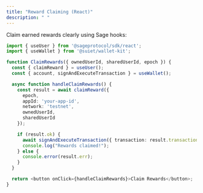 ```yaml
---
title: "Reward Claiming (React)"
description: " "
---
```


Claim earned rewards clearly using Sage hooks:

```typescript
import { useUser } from '@sageprotocol/sdk/react';
import { useWallet } from '@suiet/wallet-kit';

function ClaimRewards({ ownedUserId, sharedUserId, epoch }) {
  const { claimReward } = useUser();
  const { account, signAndExecuteTransaction } = useWallet();

  async function handleClaimRewards() {
    const result = await claimReward({
      epoch,
      appId: 'your-app-id',
      network: 'testnet',
      ownedUserId,
      sharedUserId
    });

    if (result.ok) {
      await signAndExecuteTransaction({ transaction: result.transaction });
      console.log("Rewards claimed!");
    } else {
      console.error(result.err);
    }
  }

  return <button onClick={handleClaimRewards}>Claim Rewards</button>;
}
```